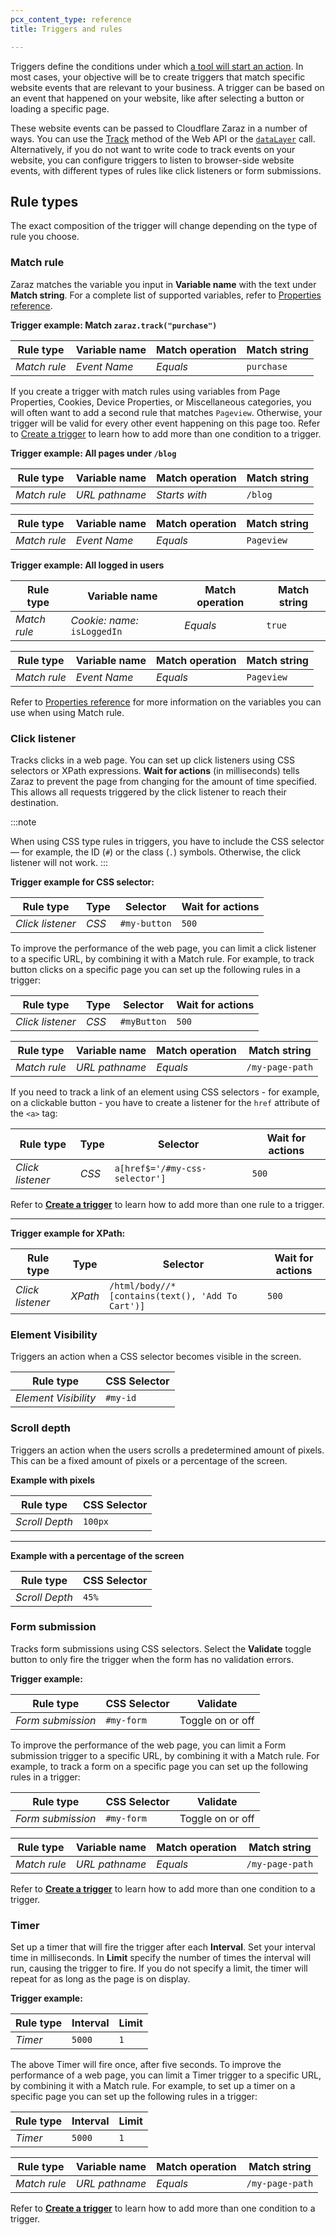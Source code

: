 ```yaml
---
pcx_content_type: reference
title: Triggers and rules

---
```


Triggers define the conditions under which [a tool will start an action](/zaraz/get-started/create-actions/). In most cases, your objective will be to create triggers that match specific website events that are relevant to your business. A trigger can be based on an event that happened on your website, like after selecting a button or loading a specific page.

These website events can be passed to Cloudflare Zaraz in a number of ways. You can use the [Track](/zaraz/web-api/track/) method of the Web API or the [`dataLayer`](/zaraz/advanced/datalayer-compatibility/) call. Alternatively, if you do not want to write code to track events on your website, you can configure triggers to listen to browser-side website events, with different types of rules like click listeners or form submissions.

## Rule types

The exact composition of the trigger will change depending on the type of rule you choose.

### Match rule

Zaraz matches the variable you input in **Variable name** with the text under **Match string**. For a complete list of supported variables, refer to [Properties reference](/zaraz/reference/properties-reference/).

**Trigger example: Match `zaraz.track("purchase")`**

| Rule type    | Variable name | Match operation | Match string |
| ------------ | ------------- | --------------- | ------------ |
| *Match rule* | *Event Name*  | *Equals*        | `purchase`   |

If you create a trigger with match rules using variables from Page Properties, Cookies, Device Properties, or Miscellaneous categories, you will often want to add a second rule that matches `Pageview`. Otherwise, your trigger will be valid for every other event happening on this page too. Refer to [Create a trigger](/zaraz/get-started/create-trigger/) to learn how to add more than one condition to a trigger.

**Trigger example: All pages under `/blog`**

| Rule type    | Variable name  | Match operation | Match string |
| ------------ | -------------- | --------------- | ------------ |
| *Match rule* | *URL pathname* | *Starts with*   | `/blog`      |

| Rule type    | Variable name | Match operation | Match string |
| ------------ | ------------- | --------------- | ------------ |
| *Match rule* | *Event Name*  | *Equals*        | `Pageview`   |

**Trigger example: All logged in users**

| Rule type    | Variable name                | Match operation | Match string |
| ------------ | ---------------------------- | --------------- | ------------ |
| *Match rule* | *Cookie: name:* `isLoggedIn` | *Equals*        | `true`       |

| Rule type    | Variable name | Match operation | Match string |
| ------------ | ------------- | --------------- | ------------ |
| *Match rule* | *Event Name*  | *Equals*        | `Pageview`   |

Refer to [Properties reference](/zaraz/reference/properties-reference/) for more information on the variables you can use when using Match rule.

### Click listener

Tracks clicks in a web page. You can set up click listeners using CSS selectors or XPath expressions. **Wait for actions** (in milliseconds) tells Zaraz to prevent the page from changing for the amount of time specified. This allows all requests triggered by the click listener to reach their destination.

:::note

When using CSS type rules in triggers, you have to include the CSS selector — for example, the ID (`#`) or the class (`.`) symbols. Otherwise, the click listener will not work. 
:::

**Trigger example for CSS selector:**

| Rule type        | Type  | Selector     | Wait for actions |
| ---------------- | ----- | ------------ | ---------------- |
| *Click listener* | *CSS* | `#my-button` | `500`            |

To improve the performance of the web page, you can limit a click listener to a specific URL, by combining it with a Match rule. For example, to track button clicks on a specific page you can set up the following rules in a trigger:

| Rule type        | Type  | Selector    | Wait for actions |
| ---------------- | ----- | ----------- | ---------------- |
| *Click listener* | *CSS* | `#myButton` | `500`            |

| Rule type    | Variable name  | Match operation | Match string    |
| ------------ | -------------- | --------------- | --------------- |
| *Match rule* | *URL pathname* | *Equals*        | `/my-page-path` |

If you need to track a link of an element using CSS selectors - for example, on a clickable button - you have to create a listener for the `href` attribute of the `<a>` tag:

| Rule type        | Type  | Selector                       | Wait for actions |
| ---------------- | ----- | ------------------------------ | ---------------- |
| *Click listener* | *CSS* | `a[href$='/#my-css-selector']` | `500`            |

Refer to [**Create a trigger**](/zaraz/get-started/create-trigger/) to learn how to add more than one rule to a trigger.

***

**Trigger example for XPath:**

| Rule type        | Type    | Selector                                         | Wait for actions |
| ---------------- | ------- | ------------------------------------------------ | ---------------- |
| *Click listener* | *XPath* | `/html/body//*[contains(text(), 'Add To Cart')]` | `500`            |

### Element Visibility

Triggers an action when a CSS selector becomes visible in the screen.

| Rule type            | CSS Selector |
| -------------------- | ------------ |
| *Element Visibility* | `#my-id`     |

### Scroll depth

Triggers an action when the users scrolls a predetermined amount of pixels. This can be a fixed amount of pixels or a percentage of the screen.

**Example with pixels**

| Rule type      | CSS Selector |
| -------------- | ------------ |
| *Scroll Depth* | `100px`      |

***

**Example with a percentage of the screen**

| Rule type      | CSS Selector |
| -------------- | ------------ |
| *Scroll Depth* | `45%`        |

### Form submission

Tracks form submissions using CSS selectors. Select the **Validate** toggle button to only fire the trigger when the form has no validation errors.

**Trigger example:**

| Rule type         | CSS Selector | Validate         |
| ----------------- | ------------ | ---------------- |
| *Form submission* | `#my-form`   | Toggle on or off |

To improve the performance of the web page, you can limit a Form submission trigger to a specific URL, by combining it with a Match rule. For example, to track a form on a specific page you can set up the following rules in a trigger:

| Rule type         | CSS Selector | Validate         |
| ----------------- | ------------ | ---------------- |
| *Form submission* | `#my-form`   | Toggle on or off |

| Rule type    | Variable name  | Match operation | Match string    |
| ------------ | -------------- | --------------- | --------------- |
| *Match rule* | *URL pathname* | *Equals*        | `/my-page-path` |

Refer to [**Create a trigger**](/zaraz/get-started/create-trigger/) to learn how to add more than one condition to a trigger.

### Timer

Set up a timer that will fire the trigger after each **Interval**. Set your interval time in milliseconds. In **Limit** specify the number of times the interval will run, causing the trigger to fire. If you do not specify a limit, the timer will repeat for as long as the page is on display.

**Trigger example:**

| Rule type | Interval | Limit |
| --------- | -------- | ----- |
| *Timer*   | `5000`   | `1`   |

The above Timer will fire once, after five seconds. To improve the performance of a web page, you can limit a Timer trigger to a specific URL, by combining it with a Match rule. For example, to set up a timer on a specific page you can set up the following rules in a trigger:

| Rule type | Interval | Limit |
| --------- | -------- | ----- |
| *Timer*   | `5000`   | `1`   |

| Rule type    | Variable name  | Match operation | Match string    |
| ------------ | -------------- | --------------- | --------------- |
| *Match rule* | *URL pathname* | *Equals*        | `/my-page-path` |

Refer to [**Create a trigger**](/zaraz/get-started/create-trigger/) to learn how to add more than one condition to a trigger.
